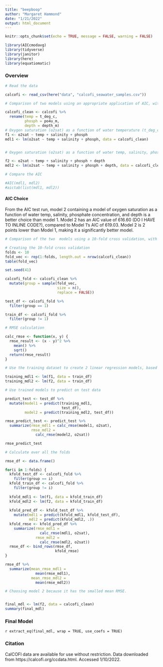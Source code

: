 ```yaml
---
title: "beepboop"
author: "Margaret Hammond"
date: "1/21/2022"
output: html_document
---
```


```r
knitr::opts_chunk$set(echo = TRUE, message = FALSE, warning = FALSE)

library(AICcmodavg)
library(tidyverse)
library(janitor)
library(here)
library(equatiomatic)

```

### Overview


```r
# Read the data

calcofi <- read_csv(here("data", "calcofi_seawater_samples.csv"))
```

```r
# Comparison of two models using an appropriate application of AIC, with the resulting AIC scores and an interpretation of how to choose the best model with this information

calcofi_clean <- calcofi %>% 
  rename(temp = t_deg_c,
         phosph = po4u_m,
         depth = depth_m)
# Oxygen saturation (o2sat) as a function of water temperature (t_deg_c), salinity (salinity), and phosphate concentration (po4u_m)
f1 <- o2sat ~ temp + salinity + phosph
mdl1 <- lm(o2sat ~ temp + salinity + phosph, data = calcofi_clean)


# Oxygen saturation (o2sat) as a function of water temp, salinity, phosphate concentration, and depth 

f2 <- o2sat ~ temp + salinity + phosph + depth
mdl2 <- lm(o2sat ~ temp + salinity + phosph + depth, data = calcofi_clean)

# Compare the AIC

#AIC(mdl1, mdl2)
#aictab(list(mdl1, mdl2))
```

#### AIC Choice
From the AIC test run, model 2 containing a model of oxygen saturation as a function of water temp, salinity, phosphate concentration, and depth is a better choice than model 1. Model 2 has an AIC value of 616.60 (DO I HAVE TO INLINE CODE?), compared to Model 1's AIC of 619.03. Model 2 is 2 points lower than Model 1, making it a significantly better model. 

```r
# Comparison of the two  models using a 10-fold cross validation, with resulting average RMSE value across all folds, and an interpretation of how to choose the better model with this information

# Creating the 10-fold cross validation
folds <- 10
fold_vec <- rep(1:folds, length.out = nrow(calcofi_clean))
table(fold_vec)

set.seed(41)

calcofi_fold <- calcofi_clean %>% 
  mutate(group = sample(fold_vec, 
                        size = n(),
                        replace = FALSE))

test_df <- calcofi_fold %>% 
  filter(group == 1)

train_df <- calcofi_fold %>% 
  filter(group != 1)

# RMSE calculation

calc_rmse <- function(x, y) {
  rmse_result <- (x - y)^2 %>% 
    mean() %>% 
    sqrt()
  return(rmse_result)
}

```


```r
# Use the training dataset to create 2 linear regression models, based on the formulas above

training_mdl1 <- lm(f1, data = train_df)
training_mdl2 <- lm(f2, data = train_df)

# Use trained models to predict on test data

predict_test <- test_df %>% 
  mutate(model1 = predict(training_mdl1,
                          test_df),
         model2 = predict(training_mdl2, test_df))

rmse_predict_test <- predict_test %>% 
  summarize(rmse_mdl1 = calc_rmse(model1, o2sat),
            rmse_mdl2 = 
              calc_rmse(model2, o2sat))

rmse_predict_test
```

```r
# Calculate over all the folds

rmse_df <- data.frame()

for(i in 1:folds) {
  kfold_test_df <- calcofi_fold %>% 
    filter(group == i)
  kfold_train_df <- calcofi_fold %>% 
    filter(group != i)
  
  kfold_mdl1 <- lm(f1, data = kfold_train_df)
  kfold_mdl2 <- lm(f2, data = kfold_train_df)
  
  kfold_pred_df <- kfold_test_df %>% 
    mutate(mdl1 = predict(kfold_mdl1, kfold_test_df),
           mdl2 = predict(kfold_mdl2, .))
  kfold_rmse <- kfold_pred_df %>% 
    summarize(rmse_mdl1 =
                calc_rmse(mdl1, o2sat),
              rmse_mdl2 =
                calc_rmse(mdl2, o2sat))
  rmse_df <- bind_rows(rmse_df, 
                       kfold_rmse)
}

rmse_df %>% 
  summarize(mean_rmse_mdl1 =
              mean(rmse_mdl1),
            mean_rmse_mdl2 =
              mean(rmse_mdl2))
```

```r
# Choosing model 2 because it has the smalled mean RMSE. 


final_mdl <- lm(f2, data = calcofi_clean)
summary(final_mdl)
```

### Final Model

`r extract_eq(final_mdl, wrap = TRUE, use_coefs = TRUE)`

### Citation
CalCOFI data are available for use without restriction. Data downloaded from https://calcofi.org/ccdata.html.  Accessed 1/10/2022.
